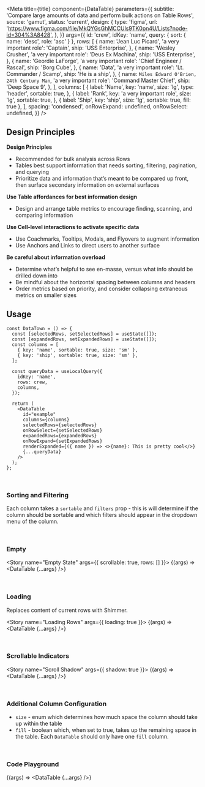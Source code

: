 

<Meta
  title={title}
  component={DataTable}
  parameters={{
    subtitle:
      'Compare large amounts of data and perform bulk actions on Table Rows',
    source: 'gamut',
    status: 'current',
    design: {
      type: 'figma',
      url:
        'https://www.figma.com/file/MkQYGsGhMCCUls9TK0pn4U/Lists?node-id=304%3A8428',
    },
  }}
  args={{
    id: 'crew',
    idKey: 'name',
    query: { sort: { name: 'desc', role: 'asc' } },
    rows: [
      {
        name: 'Jean Luc Picard',
        'a very important role': 'Captain',
        ship: 'USS Enterprise',
      },
      {
        name: 'Wesley Crusher',
        'a very important role': 'Deus Ex Machina',
        ship: 'USS Enterprise',
      },
      {
        name: 'Geordie LaForge',
        'a very important role': 'Chief Engineer / Rascal',
        ship: 'Borg Cube',
      },
      {
        name: 'Data',
        'a very important role': 'Lt. Commander / Scamp',
        ship: 'He is a ship',
      },
      {
        name: `Miles Edward O'Brien, 24th Century Man`,
        'a very important role': 'Command Master Chief',
        ship: 'Deep Space 9',
      },
    ],
    columns: [
      {
        label: 'Name',
        key: 'name',
        size: 'lg',
        type: 'header',
        sortable: true,
      },
      {
        label: 'Rank',
        key: 'a very important role',
        size: 'lg',
        sortable: true,
      },
      { label: 'Ship', key: 'ship', size: 'lg', sortable: true, fill: true },
    ],
    spacing: 'condensed',
    onRowExpand: undefined,
    onRowSelect: undefined,
  }}
/>

## Design Principles

**Design Principles**

- Recommended for bulk analysis across Rows
- Tables best support information that needs sorting, filtering, pagination, and querying
- Prioritize data and information that’s meant to be compared up front, then surface secondary information on external surfaces

**Use Table affordances for best information design**

- Design and arrange table metrics to encourage finding, scanning, and comparing information

**Use Cell-level interactions to activate specific data**

- Use Coachmarks, Tooltips, Modals, and Flyovers to augment information
- Use Anchors and Links to direct users to another surface

**Be careful about information overload**

- Determine what’s helpful to see en-masse, versus what info should be drilled down into
- Be mindful about the horizontal spacing between columns and headers
- Order metrics based on priority, and consider collapsing extraneous metrics on smaller sizes

## Usage

```tsx
const DataTown = () => {
  const [selectedRows, setSelectedRows] = useState([]);
  const [expandedRows, setExpandedRows] = useState([]);
  const columns = [
    { key: 'name', sortable: true, size: 'sm' },
    { key: 'ship', sortable: true, size: 'sm' },
  ];

  const queryData = useLocalQuery({
    idKey: 'name',
    rows: crew,
    columns,
  });

  return (
    <DataTable
      id="example"
      columns={columns}
      selectedRows={selectedRows}
      onRowSelect={setSelectedRows}
      expandedRows={expandedRows}
      onRowExpand={setExpandedRows}
      renderExpanded={({ name }) => <>{name}: This is pretty cool</>}
      {...queryData}
    />
  );
};
```

<br />

### Sorting and Filtering

Each column takes a `sortable` and `filters` prop - this is will determine if the column should be sortable and which filters should appear in the dropdown menu of the column.

<Story name="Full Example">
  <DataTableTemplate />
</Story>

<br />

### Empty

<Story name="Empty State" args={{ scrollable: true, rows: [] }}>
  {(args) => <DataTable {...args} />}
</Story>

<br />

### Loading

Replaces content of current rows with <LinkTo kind="Atoms/Loaders/Shimmer">Shimmer</LinkTo>.

<Story name="Loading Rows" args={{ loading: true }}>
  {(args) => <DataTable {...args} />}
</Story>

<br />

### Scrollable Indicators

<Story name="Scroll Shadow" args={{ shadow: true }}>
  {(args) => <DataTable {...args} />}
</Story>

<br />

### Additional Column Configuration

- `size` - enum which determines how much space the column should take up within the table
- `fill` - boolean which, when set to true, takes up the remaining space in the table. Each `DataTable` should only have one `fill` column.

<br />

### Code Playground

<Story name="DataTable">{(args) => <DataTable {...args} />}</Story>

<br />
<br />
<br />

<PropsTable story="DataTable" />
